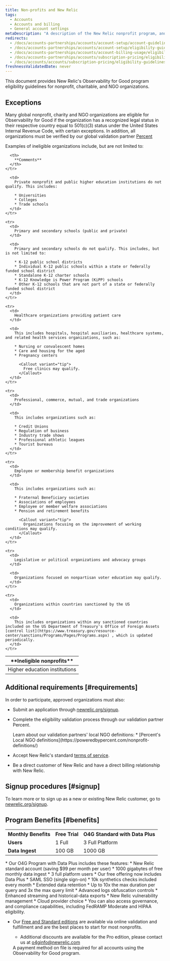 ```yaml
---
title: Non-profits and New Relic
tags:
  - Accounts
  - Accounts and billing
  - General account settings
metaDescription: "A description of the New Relic nonprofit program, and eligibility requirements."
redirects:
  - /docs/accounts-partnerships/accounts/account-setup/account-guidelines-nonprofits
  - /docs/accounts-partnerships/accounts/account-setup/eligibility-guidelines-new-relic-nonprofit-program
  - /docs/accounts-partnerships/accounts/account-billing-usage/eligibility-guidelines-new-relic-nonprofit-program
  - /docs/accounts-partnerships/accounts/subscription-pricing/eligibility-guidelines-new-relic-nonprofit-program
  - /docs/accounts/accounts/subscription-pricing/eligibility-guidelines-new-relic-nonprofit-program
freshnessValidatedDate: never
---
```


This document provides New Relic's Observability for Good program eligibility guidelines for nonprofit, charitable, and NGO organizations.

## Exceptions

Many global nonprofit, charity and NGO organizations are eligible for Observability for Good if the organization has a recognized legal status in their respective country equal to 501(c)(3) status under the United States Internal Revenue Code, with certain exceptions. In addition, all organizations must be verified by our global validation partner [Percent](https://poweredbypercent.com/)

Examples of ineligible organizations include, but are not limited to:

<table>
  <thead>
    <tr>
      <th style={{ width: "200px" }}>
        **Ineligible nonprofits**
      </th>

      <th>
        **Comments**
      </th>
    </tr>
  </thead>

  <tbody>
    <tr>
      <td>
        Higher education institutions
      </td>

      <td>
        Private nonprofit and public higher education institutions do not qualify. This includes:

        * Universities
        * Colleges
        * Trade schools
      </td>
    </tr>

    <tr>
      <td>
        Primary and secondary schools (public and private)
      </td>

      <td>
        Primary and secondary schools do not qualify. This includes, but is not limited to:

        * K-12 public school districts
        * Individual K-12 public schools within a state or federally funded school district
        * Standalone K-12 charter schools
        * K-12 Knowledge is Power Program (KiPP) schools
        * Other K-12 schools that are not part of a state or federally funded school district
      </td>
    </tr>

    <tr>
      <td>
        Healthcare organizations providing patient care
      </td>

      <td>
        This includes hospitals, hospital auxiliaries, healthcare systems, and related health services organizations, such as:

        * Nursing or convalescent homes
        * Care and housing for the aged
        * Pregnancy centers

          <Callout variant="tip">
            Free clinics may qualify.
          </Callout>
      </td>
    </tr>

    <tr>
      <td>
        Professional, commerce, mutual, and trade organizations
      </td>

      <td>
        This includes organizations such as:

        * Credit Unions
        * Regulation of business
        * Industry trade shows
        * Professional athletic leagues
        * Tourist bureaus
      </td>
    </tr>

    <tr>
      <td>
        Employee or membership benefit organizations
      </td>

      <td>
        This includes organizations such as:

        * Fraternal Beneficiary societies
        * Associations of employees
        * Employee or member welfare associations
        * Pension and retirement benefits

          <Callout variant="tip">
            Organizations focusing on the improvement of working conditions may qualify.
          </Callout>
      </td>
    </tr>

    <tr>
      <td>
        Legislative or political organizations and advocacy groups
      </td>

      <td>
        Organizations focused on nonpartisan voter education may qualify.
      </td>
    </tr>

    <tr>
      <td>
        Organizations within countries sanctioned by the US
      </td>

      <td>
        This includes organizations within any sanctioned countries included on the US Department of Treasury's Office of Foreign Assets [control list](https://www.treasury.gov/resource-center/sanctions/Programs/Pages/Programs.aspx) , which is updated periodically.
      </td>
    </tr>
  </tbody>
</table>

## Additional requirements [#requirements]

In order to participate, approved organizations must also:

* Submit an application through [newrelic.org/signup](https://www.newrelic.org/signup).
* Complete the eligibility validation process through our validation partner Percent.

  <Callout variant="tip">
    Learn about our validation partners' local NGO definitions: 
    * [Percent's Local NGO definitions](https://poweredbypercent.com/nonprofit-definitions/)
  </Callout>

* Accept New Relic's standard [terms of service](https://newrelic.com/terms).
* Be a direct customer of New Relic and have a direct billing relationship with New Relic.

## Signup procedures [#signup]

To learn more or to sign up as a new or existing New Relic customer, go to [newrelic.org/signup](https://www.newrelic.org/signup).

## Program Benefits [#benefits]

<table>
  <tbody>
    <tr>
        <th>Monthly Benefits</th>
        <th>Free Trial</th>
        <th>O4G Standard with Data Plus</th>
    </tr>
    <tr>
      <td><strong>Users</strong></td>
      <td>1 Full</td>
      <td>3 Full Platform</td>
    </tr>
    <tr>
      <td><strong>Data Ingest</strong></td>
      <td>100 GB</td>
      <td>1000 GB</td>
    </tr>
  </tbody>
</table>
* Our O4G Program with Data Plus includes these features: 
  * New Relic standard account (saving $99 per month per user) 
  * 1000 gigabytes of free monthly data ingest
  * 3 full platform users
  * Our free offering now includes Data Plus
  * SAML SSO (single sign-on)
  * 10k synthetics checks included every month
  * Extended data retention
  * Up to 10x the max duration per query and 3x the max query limit 
  * Advanced logs obfuscation controls
  * Enhanced streaming and historical-data exports
  * New Relic vulnerability management
  * Cloud provider choice 
  * You can also access governance, and compliance capabilities, including FedRAMP Moderate and HIPAA eligibility.

* Our [Free and Standard editions](/docs/accounts/accounts-billing/new-relic-one-pricing-billing/new-relic-one-pricing-billing#editions) are available via online validation and fulfillment and are the best places to start for most nonprofits.
  * Additional discounts are available for the Pro edition, please contact us at o4ginfo@newrelic.com

  <Callout variant="tip">
    A payment method on file is required for all accounts using the Observability for Good program.
  </Callout>
